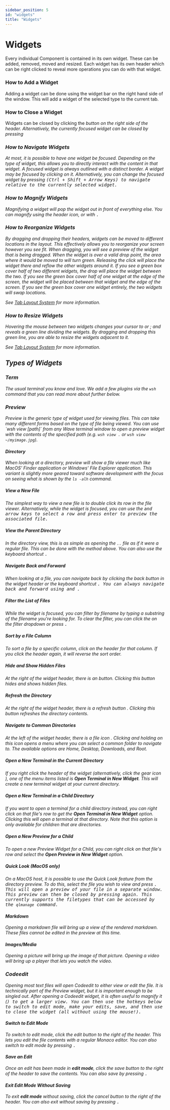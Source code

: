 ```yaml
---
sidebar_position: 5
id: "widgets"
title: "Widgets"
---
```



<PlatformProvider>

# Widgets

Every individual Component is contained in its own widget. These can be added, removed, moved and resized. Each widget has its own header which can be right clicked to reveal more operations you can do with that widget.

<PlatformToggleButton />

### How to Add a Widget

Adding a widget can be done using the widget bar on the right hand side of the window. This will add a widget of the selected type to the current tab.

### How to Close a Widget

Widgets can be closed by clicking the **<code><i className="fa-solid fa-sharp fa-xmark"/></code>** button on the right side of the header. Alternatively, the currently focused widget can be closed by pressing <Kbd k="Cmd:w"/>

### How to Navigate Widgets

At most, it is possible to have one widget be focused. Depending on the type of widget, this allows you to directly interact with the content in that widget. A focused widget is always outlined with a distinct border. A widget may be focused by clicking on it. Alternatively, you can change the focused widget by pressing <Kbd k="Ctrl:Shift:Arrows"/> (Ctrl + Shift + Arrow Keys) to navigate relative to the currently selected widget.

### How to Magnify Widgets

Magnifying a widget will pop the widget out in front of everything else. You can magnify using the header icon, or with <Kbd k="Cmd:m"/>.

### How to Reorganize Widgets

By dragging and dropping their headers, widgets can be moved to different locations in the layout. This effectively allows you to reorganize your screen however you see fit. When dragging, you will see a preview of the widget that is being dragged. When the widget is over a valid drop point, the area where it would be moved to will turn green. Releasing the click will place the widget there and reflow the other widgets around it. If you see a green box cover half of two different widgets, the drop will place the widget between the two. If you see the green box cover half of one widget at the edge of the screen, the widget will be placed between that widget and the edge of the screen. If you see the green box cover one widget entirely, the two widgets will swap locations.

See [Tab Layout System](./layout#move-a-block) for more information.

### How to Resize Widgets

Hovering the mouse between two widgets changes your cursor to <i className="fa-sharp fa-arrows-left-right"/> or <i className="fa-sharp fa-arrows-up-down"/>; and reveals a green line dividing the widgets. By dragging and dropping this green line, you are able to resize the widgets adjacent to it.

See [Tab Layout System](./layout#resize-a-block) for more information.

## Types of Widgets

### Term

The usual terminal you know and love. We add a few plugins via the `wsh` command that you can read more about further below.

### Preview

Preview is the generic type of widget used for viewing files. This can take many different forms based on the type of file being viewed.
You can use \`wsh view [path]\` from any Wave terminal window to open a preview widget with the contents of the specified path (e.g. `wsh view .` or `wsh view ~/myimage.jpg`).

#### Directory

When looking at a directory, preview will show a file viewer much like MacOS' _Finder_ application or Windows' _File Explorer_ application. This variant is slightly more geared toward software development with the focus on seeing what is shown by the `ls -alh` command.

##### View a New File

The simplest way to view a new file is to double click its row in the file viewer. Alternatively, while the widget is focused, you can use the <Kbd k="ArrowUp" /> and <Kbd k="ArrowDown" /> arrow keys to select a row and press enter to preview the associated file.

##### View the Parent Directory

In the directory view, this is as simple as opening the `..` file as if it were a regular file. This can be done with the method above. You can also use the keyboard shortcut <Kbd k="Cmd:ArrowUp"/>.

##### Navigate Back and Forward

When looking at a file, you can navigate back by clicking the back button in the widget header or the keyboard shortcut <Kbd k="Cmd:ArrowLeft" />. You can always navigate back and forward using <Kbd k="Cmd:ArrowLeft" /> and <Kbd k="Cmd:ArrowRight" />.

##### Filter the List of Files

While the widget is focused, you can filter by filename by typing a substring of the filename you're looking for. To clear the filter, you can click the **<code><i className="fa-solid fa-sharp fa-xmark"/></code>** on the filter dropdown or press <Kbd k="Escape" />.

##### Sort by a File Column

To sort a file by a specific column, click on the header for that column. If you click the header again, it will reverse the sort order.

##### Hide and Show Hidden Files

At the right of the widget header, there is an **<code><i className="fa fa-sharp fa-solid fa-eye"/></code>** button. Clicking this button hides and shows hidden files.

##### Refresh the Directory

At the right of the widget header, there is a refresh button **<code><i className="fa fa-sharp fa-solid fa-arrows-rotate" /></code>**. Clicking this button refreshes the directory contents.

##### Navigate to Common Directories

At the left of the widget header, there is a file icon **<code><i className="fa fa-sharp fa-solid fa-folder-open"/></code>**. Clicking and holding on this icon opens a menu where you can select a common folder to navigate to. The available options are _Home_, _Desktop_, _Downloads_, and _Root_.

##### Open a New Terminal in the Current Directory

If you right click the header of the widget (alternatively, click the gear icon **<code><i className="fa fa-sharp fa-solid fa-cog"/></code>**), one of the menu items listed is **Open Terminal in New Widget**. This will create a new terminal widget at your current directory.

##### Open a New Terminal in a Child Directory

If you want to open a terminal for a child directory instead, you can right click on that file's row to get the **Open Terminal in New Widget** option. Clicking this will open a terminal at that directory. Note that this option is only available for children that are directories.

##### Open a New Preview for a Child

To open a new Preview Widget for a Child, you can right click on that file's row and select the **Open Preview in New Widget** option.

##### Quick Look (MacOS only)

On a MacOS host, it is possible to use the Quick Look feature from the directory preview. To do this, select the file you wish to view and press <Kbd k="Space" />. This will open a preview of your file in a separate window. This preview can then be closed by pressing <Kbd k="Space" /> again. This currently supports the filetypes that can be accessed by the `qlmanage` command.

#### Markdown

Opening a markdown file will bring up a view of the rendered markdown. These files cannot be edited in the preview at this time.

#### Images/Media

Opening a picture will bring up the image of that picture. Opening a video will bring up a player that lets you watch the video.

### Codeedit

Opening most text files will open Codeedit to either view or edit the file. It is technically part of the Preview widget, but it is important enough to be singled out.
After opening a Codeedit widget, it is often useful to magnify it (<Kbd k="Cmd:m" />) to get a larger view. You can then use the hotkeys below to switch to edit mode, make your edits, save, and then use <Kbd k="Cmd:w" /> to close the widget (all without using the mouse!).

#### Switch to Edit Mode

To switch to edit mode, click the edit button to the right of the header. This lets you edit the file contents with a regular Monaco editor.
You can also switch to edit mode by pressing <Kbd k="Cmd:e" />.

#### Save an Edit

Once an edit has been made in **edit mode**, click the save button to the right of the header to save the contents.
You can also save by pressing <Kbd k="Cmd:s" />.

#### Exit Edit Mode Without Saving

To exit **edit mode** without saving, click the cancel button to the right of the header.
You can also exit without saving by pressing <Kbd k="Cmd:r" />.

</PlatformProvider>
